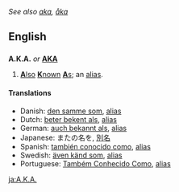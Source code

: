 ''See also [[aka]], [[åka]]''
==English==

==={{Abbreviation}}===
'''A.K.A.''' ''or'' '''[[AKA]]'''
# [[also|'''A'''lso]] [[known|'''K'''nown]] [[as|'''A'''s]]; an [[alias]].

====Translations====
<!--Add ABBREVIATIONS here where these exist, rather than full forms-->
*Danish: [[den samme som]], [[alias]] <!-- [[DSS]  ??-->
*Dutch: [[beter bekent als]], [[alias]] <!-- [[BBA]  ??-->
*German: [[auch bekannt als]], [[alias]] <!-- [[ABA]] ?? -->
*Japanese: またの名を, [[別名]]
*Spanish: [[también conocido como]], [[alias]] <!-- [[TCC]] ?? -->
*Swedish: [[även känd som]], [[alias]] <!-- [[ÄKS]] ?? -->
*Portuguese: [[Também Conhecido Como]], [[alias]] <!-- [[TCC]] ?? -->
[[ja:A.K.A.]]